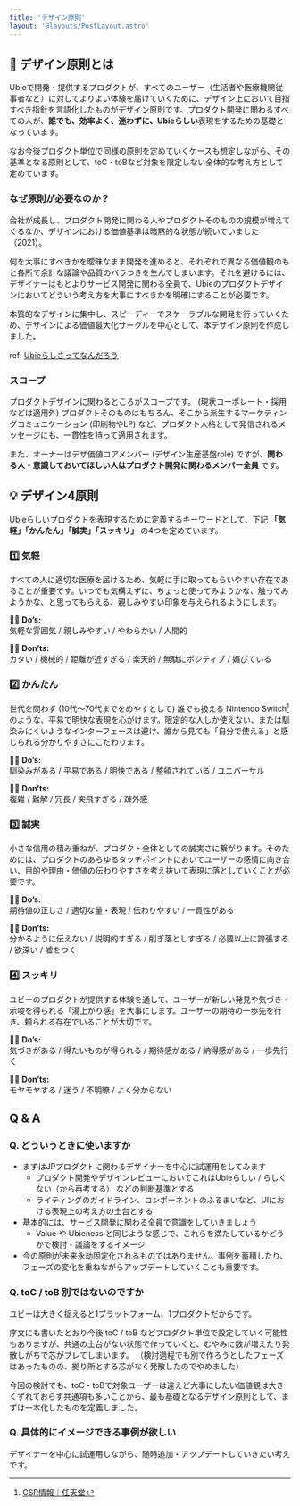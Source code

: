 ```yaml
---
title: 'デザイン原則'
layout: '@layouts/PostLayout.astro'
---
```


## 👀 デザイン原則とは

Ubieで開発・提供するプロダクトが、すべてのユーザー（生活者や医療機関従事者など）に対してよりよい体験を届けていくために、デザイン上において目指すべき指針を言語化したものがデザイン原則です。プロダクト開発に関わるすべての人が、**誰でも、効率よく、迷わずに、Ubieらしい**表現をするための基礎となっています。

なお今後プロダクト単位で同様の原則を定めていくケースも想定しながら、その基準となる原則として、toC・toBなど対象を限定しない全体的な考え方として定めています。

### なぜ原則が必要なのか？

会社が成長し、プロダクト開発に関わる人やプロダクトそのものの規模が増えてくるなか、デザインにおける価値基準は暗黙的な状態が続いていました（2021）。

何を大事にすべきかを曖昧なまま開発を進めると、それぞれで異なる価値観のもと各所で余計な議論や品質のバラつきを生んでしまいます。それを避けるには、デザイナーはもとよりサービス開発に関わる全員で、Ubieのプロダクトデザインにおいてどういう考え方を大事にすべきかを明確にすることが必要です。

本質的なデザインに集中し、スピーディーでスケーラブルな開発を行っていくため、デザインによる価値最大化サークルを中心として、本デザイン原則を作成しました。

ref: [Ubieらしさってなんだろう](https://ubie.docbase.io/posts/2086538)

### スコープ

プロダクトデザインに関わるところがスコープです。 (現状コーポレート・採用などは適用外)
プロダクトそのものはもちろん、そこから派生するマーケティングコミュニケーション (印刷物やLP) など、プロダクト人格として発信されるメッセージにも、一貫性を持って適用されます。

また、オーナーはデザ価値コアメンバー (デザイン生産基盤role) ですが、**関わる人・意識しておいてほしい人はプロダクト開発に関わるメンバー全員** です。

## 💡 デザイン4原則

Ubieらしいプロダクトを表現するために定義するキーワードとして、下記 **「気軽」「かんたん」「誠実」「スッキリ」** の4つを定めています。

### 1️⃣ 気軽

すべての人に適切な医療を届けるため、気軽に手に取ってもらいやすい存在であることが重要です。いつでも気構えずに、ちょっと使ってみようかな、触ってみようかな、と思ってもらえる、親しみやすい印象を与えられるようにします。

🙆‍♀️ **Do’s:**  
気軽な雰囲気 / 親しみやすい / やわらかい / 人間的

🙅‍♀️ **Don’ts:**  
カタい / 機械的 / 距離が近すぎる / 楽天的 / 無駄にポジティブ / 媚びている

### 2️⃣ かんたん

世代を問わず (10代〜70代までをめやすとして) 誰でも扱える Nintendo Switch[^nintendo-csr] のような、平易で明快な表現を心がけます。限定的な人しか使えない、または馴染みにくいようなインターフェースは避け、誰から見ても「自分で使える」と感じられる分かりやすさにこだわります。

🙆‍♀️ **Do’s:**  
馴染みがある / 平易である / 明快である / 整頓されている / ユニバーサル

🙅‍♀️ **Don’ts:**  
複雑 / 難解 / 冗長 / 突飛すぎる / 疎外感

[^nintendo-csr]: [CSR情報｜任天堂](https://www.nintendo.co.jp/csr/index.html)

### 3️⃣ 誠実

小さな信用の積み重ねが、プロダクト全体としての誠実さに繋がります。そのためには、プロダクトのあらゆるタッチポイントにおいてユーザーの感情に向き合い、目的や理由・価値の伝わりやすさを考え抜いて表現に落としていくことが必要です。

🙆‍♀️ **Do’s:**  
期待値の正しさ / 適切な量・表現 / 伝わりやすい / 一貫性がある

🙅‍♀️ **Don’ts:**  
分かるように伝えない / 説明的すぎる / 削ぎ落としすぎる / 必要以上に誇張する / 欲深い / 嘘をつく

### 4️⃣ スッキリ

ユビーのプロダクトが提供する体験を通して、ユーザーが新しい発見や気づき・示唆を得られる「湯上がり感」を大事にします。ユーザーの期待の一歩先を行き、頼られる存在でいることが大切です。

🙆‍♀️ **Do’s:**  
気づきがある / 得たいものが得られる / 期待感がある / 納得感がある / 一歩先行く

🙅‍♀️ **Don’ts:**  
モヤモヤする / 迷う / 不明瞭 / よく分からない

## Q & A

### Q. どういうときに使いますか

- まずはJPプロダクトに関わるデザイナーを中心に試運用をしてみます
  - プロダクト開発やデザインレビューにおいてこれはUbieらしい / らしくない（から再考する） などの判断基準とする
  - ライティングのガイドライン、コンポーネントのふるまいなど、UIにおける表現上の考え方の土台とする
- 基本的には、サービス開発に関わる全員で意識をしていきましょう
  - Value や Ubieness と同じような感じで、これらを満たしているかどうかで検討・議論をするイメージ
- 今の原則が未来永劫固定化されるものではありません。事例を蓄積したり、フェーズの変化を重ねながらアップデートしていくことも重要です。

### Q. toC / toB 別ではないのですか

ユビーは大きく捉えると1プラットフォーム、1プロダクトだからです。

序文にも書いたとおり今後 toC / toB などプロダクト単位で設定していく可能性もありますが、共通の土台がない状態で作っていくと、むやみに数が増えたり発散しがちで芯がブレてしまいます。
（検討過程でも別で作ろうとしたフェーズはあったものの、拠り所とする芯がなく発散したのでやめました）

今回の検討でも、toC・toBで対象ユーザーは違えど大事にしたい価値観は大きくずれておらず共通項も多いことから、最も基礎となるデザイン原則として、まずは一本化したものを定義しました。

### Q. 具体的にイメージできる事例が欲しい

デザイナーを中心に試運用しながら、随時追加・アップデートしていきたい考えです。
